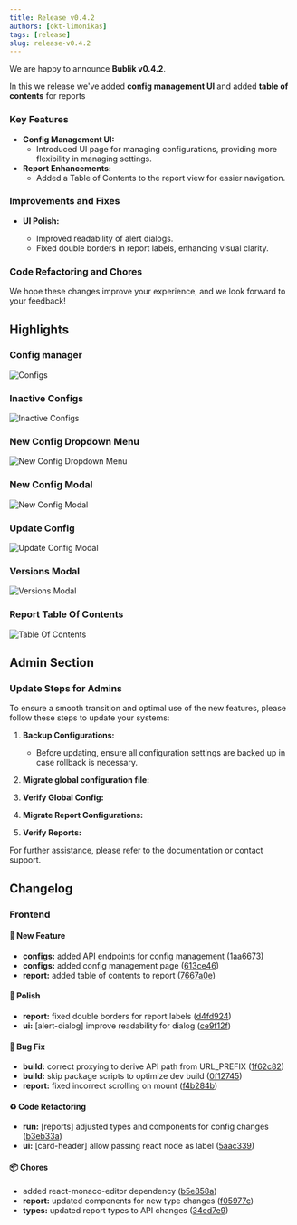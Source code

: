 ```yaml
---
title: Release v0.4.2
authors: [okt-limonikas]
tags: [release]
slug: release-v0.4.2
---
```


We are happy to announce **Bublik v0.4.2**.

In this we release we've added **config management UI** and added **table of contents** for reports

<!--truncate-->

### Key Features

- **Config Management UI:**
  - Introduced UI page for managing configurations, providing more flexibility in managing settings.
- **Report Enhancements:**
  - Added a Table of Contents to the report view for easier navigation.

### Improvements and Fixes

- **UI Polish:**

  - Improved readability of alert dialogs.
  - Fixed double borders in report labels, enhancing visual clarity.

### Code Refactoring and Chores

We hope these changes improve your experience, and we look forward to your feedback!

## Highlights

### Config manager

![Configs](./img/config.png)

### Inactive Configs

![Inactive Configs](./img/inactive.png)

### New Config Dropdown Menu

![New Config Dropdown Menu](./img/new-config-button.png)

### New Config Modal

![New Config Modal](./img/new-config-modal.png)

### Update Config

![Update Config Modal](./img/update-modal.png)

### Versions Modal

![Versions Modal](./img/versions-modal.png)

### Report Table Of Contents

![Table Of Contents](./img/table.png)

## Admin Section

### Update Steps for Admins

To ensure a smooth transition and optimal use of the new features, please follow these steps to update your systems:

1. **Backup Configurations:**

   - Before updating, ensure all configuration settings are backed up in case rollback is necessary.

2. **Migrate global configuration file:**

3. **Verify Global Config:**

4. **Migrate Report Configurations:**

5. **Verify Reports:**

For further assistance, please refer to the documentation or contact support.

## Changelog

### Frontend

#### 🚀 New Feature

- **configs:** added API endpoints for config management ([1aa6673](https://github.com/okt-limonikas/bublik/commit/1aa6673326283f6dfebd28d11fecf29364829db8))
- **configs:** added config management page ([613ce46](https://github.com/okt-limonikas/bublik/commit/613ce4638dd1a096a8266881f801dab56218ed9e))
- **report:** added table of contents to report ([7667a0e](https://github.com/okt-limonikas/bublik/commit/7667a0ec0066fc300b48aae20b4041199f4a5667))

#### 💅 Polish

- **report:** fixed double borders for report labels ([d4fd924](https://github.com/okt-limonikas/bublik/commit/d4fd924860e87fd7d946de0d4185abc2b8d3be5d))
- **ui:** [alert-dialog] improve readability for dialog ([ce9f12f](https://github.com/okt-limonikas/bublik/commit/ce9f12f0e70271a45e7e5810025a8d8560a1c20e))

#### 🐛 Bug Fix

- **build:** correct proxying to derive API path from URL_PREFIX ([1f62c82](https://github.com/okt-limonikas/bublik/commit/1f62c82bf36ca1d058b63b940782da39ae2b5759))
- **build:** skip package scripts to optimize dev build ([0f12745](https://github.com/okt-limonikas/bublik/commit/0f1274563c1742f27f3e870e5c251b9fd5e92a71))
- **report:** fixed incorrect scrolling on mount ([f4b284b](https://github.com/okt-limonikas/bublik/commit/f4b284b25300e5fb9cfd896efe2cea9b9774b2b3))

#### ♻ Code Refactoring

- **run:** [reports] adjusted types and components for config changes ([b3eb33a](https://github.com/okt-limonikas/bublik/commit/b3eb33a4f87f238c0aa79016b3b4b951f85e4c85))
- **ui:** [card-header] allow passing react node as label ([5aac339](https://github.com/okt-limonikas/bublik/commit/5aac3390e0b519189b7bf2757721979730892f58))

#### 📦 Chores

- added react-monaco-editor dependency ([b5e858a](https://github.com/okt-limonikas/bublik/commit/b5e858a7e462b1ad75c51825f06549d914c02321))
- **report:** updated components for new type changes ([f05977c](https://github.com/okt-limonikas/bublik/commit/f05977c327ebd97801310f581dd9ac43785d875f))
- **types:** updated report types to API changes ([34ed7e9](https://github.com/okt-limonikas/bublik/commit/34ed7e99defa4e7472e6f6fa2732dc828c33f45b))

